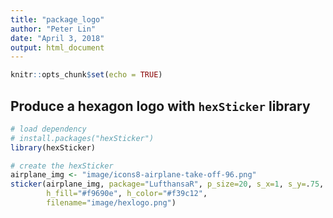 ```yaml
---
title: "package_logo"
author: "Peter Lin"
date: "April 3, 2018"
output: html_document
---
```


```r
knitr::opts_chunk$set(echo = TRUE)
```

## Produce a hexagon logo with `hexSticker` library

```r
# load dependency
# install.packages("hexSticker")
library(hexSticker)
```

```r
# create the hexSticker
airplane_img <- "image/icons8-airplane-take-off-96.png"
sticker(airplane_img, package="LufthansaR", p_size=20, s_x=1, s_y=.75, s_width=.6,
        h_fill="#f9690e", h_color="#f39c12",
        filename="image/hexlogo.png")
```


